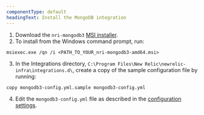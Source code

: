 ```yaml
---
componentType: default
headingText: Install the MongoDB integration
---
```


1. Download the `nri-mongodb3` [MSI installer](https://download.newrelic.com/infrastructure_agent/windows/integrations/nri-ibmmq/nri-mongodb3-amd64.msi).
2. To install from the Windows command prompt, run:

```
msiexec.exe /qn /i <PATH_TO_YOUR_nri-mongodb3-amd64.msi>
```

3. In the Integrations directory, `C:\Program Files\New Relic\newrelic-infra\integrations.d\`, create a copy of the sample configuration file by running:

```
copy mongodb3-config.yml.sample mongodb3-config.yml
```

4. Edit the `mongodb3-config.yml` file as described in the [configuration settings](#config).